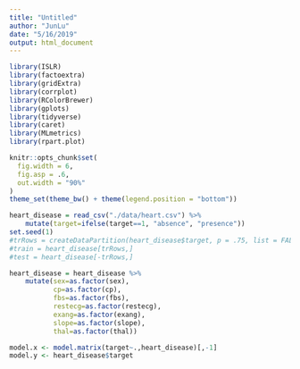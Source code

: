 ```yaml
---
title: "Untitled"
author: "JunLu"
date: "5/16/2019"
output: html_document
---
```


```r
library(ISLR)
library(factoextra)
library(gridExtra)
library(corrplot)
library(RColorBrewer)
library(gplots)
library(tidyverse)
library(caret)
library(MLmetrics)
library(rpart.plot)

knitr::opts_chunk$set(
  fig.width = 6,
  fig.asp = .6,
  out.width = "90%"
)
theme_set(theme_bw() + theme(legend.position = "bottom"))
```


```r
heart_disease = read_csv("./data/heart.csv") %>% 
    mutate(target=ifelse(target==1, "absence", "presence"))
set.seed(1)
#trRows = createDataPartition(heart_disease$target, p = .75, list = FALSE)
#train = heart_disease[trRows,]
#test = heart_disease[-trRows,]

heart_disease = heart_disease %>% 
    mutate(sex=as.factor(sex),
           cp=as.factor(cp),
           fbs=as.factor(fbs),
           restecg=as.factor(restecg),
           exang=as.factor(exang),
           slope=as.factor(slope),
           thal=as.factor(thal))

model.x <- model.matrix(target~.,heart_disease)[,-1]
model.y <- heart_disease$target

```

